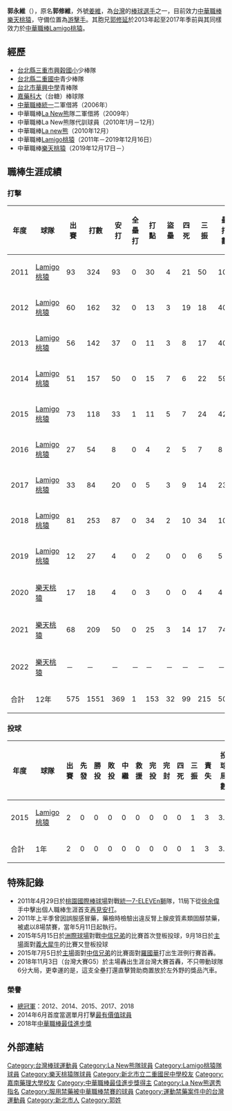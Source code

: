 {{nofootnotes|time=2022-05-12}}{{Infobox CPBL player|
|name=郭永維|
|image=|
|width=150|
|position=游擊手|
|team=樂天桃猿|
|number=7|
|bats=右|
|throws=右|
|birthdate={{birth_date_and_age|1988|4|13|mf=y}}|
|birthplace={{TWN}}[[新北市|新北市]]|
|debutdate=3月20日
|debutyear=2011年
|debutteam=Lamigo桃猿
|statyear=2021年
|stat1label=打擊率
|stat1value=0.277
|stat2label=全壘打
|stat2value=1
|stat3label=打點
|stat3value=153
|stat4label=盜壘
|stat4value=32
|teams=<nowiki></nowiki>
*[[La_new熊|La new熊]]（2010年12月）
*[[Lamigo桃猿|Lamigo桃猿]]（2011年－2019年12月16日）
*[[樂天桃猿|樂天桃猿]]（2019年12月17日－）
|awards=<nowiki></nowiki>
*6次[[台灣大賽|台灣大賽]]冠軍：2012、2014-2015、2017-2019年
}}
'''郭永維'''（{{bd|1988年|4月13日|||catIdx=郭}}），原名'''郭修維'''，外號[[姜維|姜維]]，為[[台灣|台灣]]的[[棒球|棒球]][[运动员|選手]]之一，目前效力[[中華職棒|中華職棒]][[樂天桃猿|樂天桃猿]]，守備位置為[[游擊手|游擊手]]。其胞兄[[郭修延|郭修延]]於2013年起至2017年季前與其同樣效力於[[中華職棒|中華職棒]][[Lamigo桃猿|Lamigo桃猿]]。

==經歷==
*[[新北市三重區興穀國民小學|台北縣三重市興穀國小]]少棒隊 
*[[新北市立二重國民中學|台北縣二重國中]]青少棒隊 
*[[臺北市私立華興高級中學|台北市華興中學]]青棒隊 
*[[嘉南藥理大學|嘉藥科大]]（台糖）棒球隊
*[[中華職棒|中華職棒]][[統一7-ELEVEn獅|統一]]二軍借將（2006年） 
*中華職棒[[La_New熊|La New熊]]隊二軍借將（2009年） 
*中華職棒La New熊隊代訓球員（2010年1月－12月） 
*中華職棒[[La_new熊|La new熊]]（2010年12月）
*中華職棒[[Lamigo桃猿|Lamigo桃猿]]（2011年－2019年12月16日）
*中華職棒[[樂天桃猿|樂天桃猿]]（2019年12月17日－）

==職棒生涯成績==
===打擊===
{| class="wikitable" width="1000px"
|- align="center"
!年度!!球隊!!出賽!!打數!!安打!!全壘打!!打點!!盜壘!!四死!!三振!!壘打數!!雙殺打!!打擊率!!上壘率!!長打率!!OPS
|- align=center
|2011||[[Lamigo桃猿|Lamigo桃猿]]||93||324||93||0||30||4||21||50||104||7||0.287||0.329||0.321||0.650
|- align=center
|2012||[[Lamigo桃猿|Lamigo桃猿]]||60||162||32||0||13||3||19||18||40||6||0.198||0.282||0.247||0.529
|- align=center
|2013||[[Lamigo桃猿|Lamigo桃猿]]||56||142||37||0||11||3||8||17||40||5||0.261||0.294||0.282||0.576
|- align=center
|2014||[[Lamigo桃猿|Lamigo桃猿]]||51||157||50||0||15||7||6||22||59||4||0.318||0.339||0.376||0.715
|- align=center
|2015||[[Lamigo桃猿|Lamigo桃猿]]||73||118||33||1||11||5||7||24||42||1||0.280||0.313||0.356||0.669
|- align=center
|2016||[[Lamigo桃猿|Lamigo桃猿]]||27||54||8||0||4||2||5||7||8||3||0.148||0.220||0.148||0.368
|- align=center
|2017||[[Lamigo桃猿|Lamigo桃猿]]||33||84||20||0||5||3||9||14||23||3||0.238||0.312||0.274||0.586
|- align=center
|2018||[[Lamigo桃猿|Lamigo桃猿]]||81||253||87||0||34||2||10||34||101||11||0.344||0.367||0.399||0.766
|- align="center"
|2019||[[Lamigo桃猿|Lamigo桃猿]]||12||27||4||0||2||0||0||6||5||0||0.148||0.185||0.148||0.333
|- align="center"
|2020||[[樂天桃猿|樂天桃猿]]||17||18||4||0||3||0||0||4||4||1||0.222||0.211||0.222||0.433
|- align="center"
|2021||[[樂天桃猿|樂天桃猿]]||68||209||50||0||25||3||14||17||74||4||0.292||0.335||0.354||0.689
|- align="center"
|2022||[[樂天桃猿|樂天桃猿]]||－||－||－||－||－||－||－||－||－||－||－||－||－||－
|- style="background:#B3424A;color:#FFFFFF" align="center" 
|合計||12年||575||1551||369||1||153||32||99||215||500||45||0.277||0.318||0.322||0.640
|}

===投球===
{| class="wikitable" width="1000px"
|- align="center"
!年度!!球隊!!出賽!!先發!!勝投!!敗投!!中繼!!救援!!完投!!完封!!四死!!三振!!責失!!投球局數!!自責分率!!被上壘率
|- align="center"
|2015||[[Lamigo桃猿|Lamigo桃猿]]||2||0||0||0||0||0||0||0||0||1||3||3.1||8.10||1.80
|- style="background:#069;color:#FFFFFF" align="center"
|合計||1年||2||0||0||0||0||0||0||0||0||1||3||3.1||8.10||1.80
|}

==特殊記錄==
*2011年4月29日於[[桃園國際棒球場|桃園國際棒球場]]對戰[[統一7-ELEVEn獅|統一7-ELEVEn獅]]隊，11局下從[[徐余偉|徐余偉]]手中擊出個人職棒生涯首支[[再見安打|再見安打]]。
*2011年上半季曾因誤服感冒藥，藥檢時檢驗出違反腎上腺皮質素類固醇禁藥，被處以8場禁賽，當年5月11日起執行。
*2015年5月15日於[[臺中市洲際棒球場|洲際球場]]對戰[[中信兄弟|中信兄弟]]的比賽首次登板投球，9月18日於[[桃園國際棒球場|主場]]面對[[義大犀牛|義大犀牛]]的比賽又登板投球
*2015年7月5日於[[桃園國際棒球場|主場]]面對[[中信兄弟|中信兄弟]]的比賽面對[[羅國華_(1986年)|羅國華]]打出生涯例行賽首轟。
*2018年11月3日（台灣大賽G5）於主場轟出生涯台灣大賽首轟，不只帶動球隊6分大局，更幸運的是，這支全壘打還直擊贊助商置放於左外野的獎品汽車。
===榮譽===
*[[中華職棒總冠軍賽|總冠軍]]：2012、2014、2015、2017、2018
*2014年6月首度當選單月打擊[[最有價值球員|最有價值球員]]
*2018年[[中華職棒最佳進步獎|中華職棒最佳進步獎]]

==外部連結==
{{台灣棒球維基館}}
{{中華職棒球員資料|id=R235|name=郭永維}}
{{start box}}
{{s-awards}}
{{s-before|[[張耿豪|張耿豪]]}}
{{s-title|[[中華職棒最佳進步獎|中華職棒最佳進步獎]]|2018年}}
{{s-after|[[陳仕朋|陳仕朋]]}}
{{end box}}
{{中華職棒最佳進步獎}}
{{樂天桃猿隊球員名單}}
{{Lamigo桃猿2012年中華職棒總冠軍}}
{{Lamigo桃猿2014年中華職棒總冠軍}}
{{Lamigo桃猿2015年中華職棒總冠軍}}
{{Lamigo桃猿2017年中華職棒總冠軍}}
{{Lamigo桃猿2018年中華職棒總冠軍}}
{{Lamigo桃猿2019年中華職棒總冠軍}}
{{DEFAULTSORT:Kuo Yung Wei}}
[[Category:台灣棒球運動員|Category:台灣棒球運動員]]
[[Category:La_New熊隊球員|Category:La New熊隊球員]]
[[Category:Lamigo桃猿隊球員|Category:Lamigo桃猿隊球員]]
[[Category:樂天桃猿隊球員|Category:樂天桃猿隊球員]]
[[Category:新北市立二重國民中學校友|Category:新北市立二重國民中學校友]]
[[Category:嘉南藥理大學校友|Category:嘉南藥理大學校友]]
[[Category:中華職棒最佳進步獎得主|Category:中華職棒最佳進步獎得主]]
[[Category:La_New熊選秀指名|Category:La New熊選秀指名]]
[[Category:服用禁藥被中華職棒禁賽的球員|Category:服用禁藥被中華職棒禁賽的球員]]
[[Category:運動禁藥案件中的台灣運動員|Category:運動禁藥案件中的台灣運動員]]
[[Category:新北市人|Category:新北市人]]
[[Category:郭姓|Category:郭姓]]